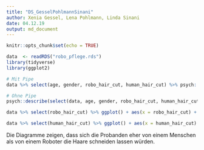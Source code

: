 ```yaml
---
title: "DS_GesselPohlmannSinani"
author: Xenia Gessel, Lena Pohlmann, Linda Sinani
date: 04.12.19
output: md_document
---
```


```r
knitr::opts_chunk$set(echo = TRUE)

data  <- readRDS("robo_pflege.rds")
library(tidyverse)
library(ggplot2)
```


```r
# Mit Pipe 
data %>% select(age, gender, robo_hair_cut, human_hair_cut) %>% psych::describe() %>% select( vars, mean, sd, median, min, max)

# Ohne Pipe 
psych::describe(select(data, age, gender, robo_hair_cut, human_hair_cut))

data %>% select(robo_hair_cut) %>% ggplot() + aes(x = robo_hair_cut) + geom_histogram(bins = 15, fill="yellow")

data %>% select(human_hair_cut) %>% ggplot() + aes(x = human_hair_cut) + geom_histogram(bins = 15, fill="green")


```


Die Diagramme zeigen, dass sich die Probanden eher von einem Menschen als von einem Roboter die Haare schneiden lassen würden. 
